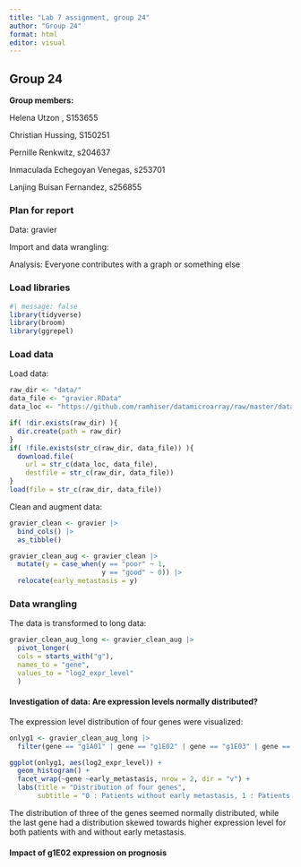 ```yaml
---
title: "Lab 7 assignment, group 24"
author: "Group 24"
format: html
editor: visual
---
```


## Group 24

**Group members:**

Helena Utzon , S153655

Christian Hussing, S150251

Pernille Renkwitz, s204637

Inmaculada Echegoyan Venegas, s253701

Lanjing Buisan Fernandez, s256855

### Plan for report

Data: gravier

Import and data wrangling:

Analysis: Everyone contributes with a graph or something else

### Load libraries

```r
#| message: false  
library(tidyverse) 
library(broom) 
library(ggrepel)
```

### Load data

Load data:

```r
raw_dir <- "data/"
data_file <- "gravier.RData"
data_loc <- "https://github.com/ramhiser/datamicroarray/raw/master/data/"

if( !dir.exists(raw_dir) ){
  dir.create(path = raw_dir)
}
if( !file.exists(str_c(raw_dir, data_file)) ){
  download.file(
    url = str_c(data_loc, data_file),
    destfile = str_c(raw_dir, data_file))
}
load(file = str_c(raw_dir, data_file))
```

Clean and augment data:

```r
gravier_clean <- gravier |>
  bind_cols() |>
  as_tibble()

gravier_clean_aug <- gravier_clean |>
  mutate(y = case_when(y == "poor" ~ 1,
                       y == "good" ~ 0)) |> 
  relocate(early_metastasis = y)
```

### Data wrangling

The data is transformed to long data:

```r
gravier_clean_aug_long <- gravier_clean_aug |> 
  pivot_longer(
  cols = starts_with("g"),
  names_to = "gene",
  values_to = "log2_expr_level"
  )
```

#### Investigation of data: Are expression levels normally distributed?

The expression level distribution of four genes were visualized:

```r
onlyg1 <- gravier_clean_aug_long |>
  filter(gene == "g1A01" | gene == "g1E02" | gene == "g1E03" | gene == "g1E04")

ggplot(onlyg1, aes(log2_expr_level)) +
  geom_histogram() +
  facet_wrap(~gene ~early_metastasis, nrow = 2, dir = "v") +
  labs(title = "Distribution of four genes", 
       subtitle = "0 : Patients without early metastasis, 1 : Patients with early metastasis")
```

The distribution of three of the genes seemed normally distributed, while the last gene had a distribution skewed towards higher expression level for both patients with and without early metastasis.

#### Impact of g1E02 expression on prognosis

```r


```

